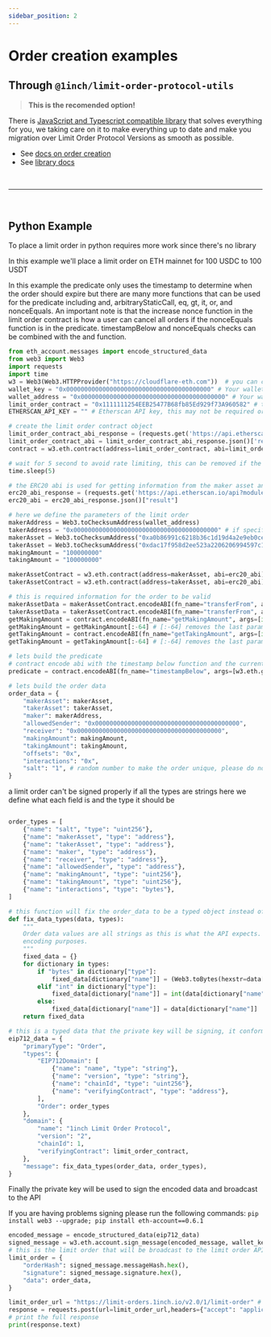 ```yaml
---
sidebar_position: 2
---
```


# Order creation examples

## Through `@1inch/limit-order-protocol-utils`
> **This is the recomended option!**

There is [JavaScript and Typescript compatible library](./utils/about) that solves everything for you, we taking care on it to make everything up to date and make you migration over Limit Order Protocol Versions as smooth as possible.

- See [docs on order creation](./utils/guide/quick-star)
- See [library docs](./utils/about)

<br/>

---

<br/>


## Python Example

To place a limit order in python requires more work since there's no library

In this example we'll place a limit order on ETH mainnet for 100 USDC to 100 USDT

In this example the predicate only uses the timestamp to determine when the order should expire but there are many more functions that can be used for the predicate including and, arbitraryStaticCall, eq, gt, it, or, and nonceEquals. An important note is that the increase nonce function in the limit order contract is how a user can cancel all orders if the nonceEquals function is in the predicate. timestampBelow and nonceEquals checks can be combined with the and function.

```python
from eth_account.messages import encode_structured_data
from web3 import Web3
import requests
import time
w3 = Web3(Web3.HTTPProvider("https://cloudflare-eth.com"))  # you can customize the RPC
wallet_key = "0x0000000000000000000000000000000000000000" # Your wallet private key
wallet_address = "0x0000000000000000000000000000000000000000" # Your wallet address
limit_order_contract = "0x1111111254EEB25477B68fb85Ed929f73A960582" # the limit order contract
ETHERSCAN_API_KEY = "" # Etherscan API key, this may not be required or should be changed if the ABIs are changed to literals or a different blockchain API is used like api.bscscan.com or api.polygonscan.com

# create the limit order contract object
limit_order_contract_abi_response = (requests.get('https://api.etherscan.io/api?module=contract&action=getabi&address=' + limit_order_contract +'&apikey=' + ETHERSCAN_API_KEY))
limit_order_contract_abi = limit_order_contract_abi_response.json()['result']
contract = w3.eth.contract(address=limit_order_contract, abi=limit_order_contract_abi)

# wait for 5 second to avoid rate limiting, this can be removed if the API key is specified and not the free api key
time.sleep(5)

# the ERC20 abi is used for getting information from the maker asset and taker asset
erc20_abi_response = (requests.get('https://api.etherscan.io/api?module=contract&action=getabi&address=0x6b175474e89094c44da98b954eedeac495271d0f&apikey=' + ETHERSCAN_API_KEY)) #DAI ABI since it's ERC20 standard
erc20_abi = erc20_abi_response.json()["result"]

# here we define the parameters of the limit order
makerAddress = Web3.toChecksumAddress(wallet_address)
takerAddress = "0x0000000000000000000000000000000000000000" # if specified only this address can be a taker
makerAsset = Web3.toChecksumAddress("0xa0b86991c6218b36c1d19d4a2e9eb0ce3606eb48")
takerAsset = Web3.toChecksumAddress("0xdac17f958d2ee523a2206206994597c13d831ec7")
makingAmount = "100000000"
takingAmount = "100000000"

makerAssetContract = w3.eth.contract(address=makerAsset, abi=erc20_abi)
takerAssetContract = w3.eth.contract(address=takerAsset, abi=erc20_abi)

# this is required information for the order to be valid
makerAssetData = makerAssetContract.encodeABI(fn_name="transferFrom", args=[makerAddress, takerAddress, int(makingAmount)])
takerAssetData = takerAssetContract.encodeABI(fn_name="transferFrom", args=[takerAddress, makerAddress, int(takingAmount)])
getMakingAmount = contract.encodeABI(fn_name="getMakingAmount", args=[int(makingAmount), int(takingAmount), 0])
getMakingAmount = getMakingAmount[:-64] # [:-64] removes the last parameter to match the javascript library's output for getMakingAmount
getTakingAmount = contract.encodeABI(fn_name="getTakingAmount", args=[int(makingAmount), int(takingAmount), 0])
getTakingAmount = getTakingAmount[:-64] # [:-64] removes the last parameter to match the javascript library's output for getTakingAmount

# lets build the predicate
# contract encode abi with the timestamp below function and the current time + 180 seconds
predicate = contract.encodeABI(fn_name="timestampBelow", args=[w3.eth.getBlock('latest').timestamp + 180])

# lets build the order data
order_data = {
    "makerAsset": makerAsset,
    "takerAsset": takerAsset,
    "maker": makerAddress,
    "allowedSender": "0x0000000000000000000000000000000000000000",
    "receiver": "0x0000000000000000000000000000000000000000",
    "makingAmount": makingAmount,
    "takingAmount": takingAmount,
    "offsets": "0x",
    "interactions": "0x",
    "salt": "1", # random number to make the order unique, please do not leave it as 1
}
```

a limit order can't be signed properly if all the types are strings here we define what each field is and the type it should be

```python

order_types = [
    {"name": "salt", "type": "uint256"},
    {"name": "makerAsset", "type": "address"},
    {"name": "takerAsset", "type": "address"},
    {"name": "maker", "type": "address"},
    {"name": "receiver", "type": "address"},
    {"name": "allowedSender", "type": "address"},
    {"name": "makingAmount", "type": "uint256"},
    {"name": "takingAmount", "type": "uint256"},
    {"name": "interactions", "type": "bytes"},
]

# this function will fix the order_data to be a typed object instead of only strings
def fix_data_types(data, types):
    """
    Order data values are all strings as this is what the API expects. This function fixes their types for
    encoding purposes.
    """
    fixed_data = {}
    for dictionary in types:
        if "bytes" in dictionary["type"]:
            fixed_data[dictionary["name"]] = (Web3.toBytes(hexstr=data[dictionary["name"]]))
        elif "int" in dictionary["type"]:
            fixed_data[dictionary["name"]] = int(data[dictionary["name"]])
        else:
            fixed_data[dictionary["name"]] = data[dictionary["name"]]
    return fixed_data

# this is a typed data that the private key will be signing, it conforms to the EIP 712 standard
eip712_data = {
    "primaryType": "Order",
    "types": {
        "EIP712Domain": [
            {"name": "name", "type": "string"},
            {"name": "version", "type": "string"},
            {"name": "chainId", "type": "uint256"},
            {"name": "verifyingContract", "type": "address"},
        ],
        "Order": order_types
    },
    "domain": {
        "name": "1inch Limit Order Protocol",
        "version": "2",
        "chainId": 1,
        "verifyingContract": limit_order_contract,
    },
    "message": fix_data_types(order_data, order_types),
}
```

Finally the private key will be used to sign the encoded data and broadcast to the API

If you are having problems signing please run the following commands:
``pip install web3 --upgrade; pip install eth-account==0.6.1``

```python
encoded_message = encode_structured_data(eip712_data)
signed_message = w3.eth.account.sign_message(encoded_message, wallet_key)
# this is the limit order that will be broadcast to the limit order API
limit_order = {
    "orderHash": signed_message.messageHash.hex(),
    "signature": signed_message.signature.hex(),
    "data": order_data,
}

limit_order_url = "https://limit-orders.1inch.io/v2.0/1/limit-order" # make sure to change the endpoint if you are not using ETH mainnet
response = requests.post(url=limit_order_url,headers={"accept": "application/json, text/plain, */*", "content-type": "application/json"}, json=limit_order)
# print the full response
print(response.text)
```